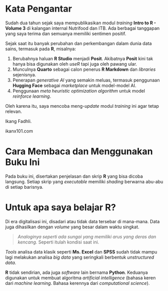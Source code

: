 # Kata Pengantar {.unnumbered}

Sudah dua tahun sejak saya mempublikasikan modul _training_ __Intro to R - Volume 3__ di kalangan internal Nutrifood dan ITB. Ada berbagai tanggapan yang saya terima dan semuanya memiliki sentimen positif.

Sejak saat itu banyak perubahan dan perkembangan dalam dunia data sains, termasuk pada __R__, misalnya:

1. Berubahnya haluan __R Studio__ menjadi __Posit__. Akibatnya __Posit__ kini tak hanya bisa digunakan oleh _useR_ tapi juga oleh pawang ular.
1. Munculnya __Quarto__ sebagai calon penerus __R Markdown__ dan _libraries_ sejenisnya.
1. Penerapan _generative AI_ yang semakin meluas, termasuk penggunaan __Hugging Face__ sebagai _marketplace_ untuk model-model AI.
1. Penggunaan _meta heuristic optimization algorithm_ untuk model _reinforce learning_.

Oleh karena itu, saya mencoba meng-_update_ modul _training_ ini agar tetap relevan.

Ikang Fadhli.

ikanx101.com

# Cara Membaca dan Menggunakan Buku Ini {.unnumbered}

Pada buku ini, disertakan penjelasan dan skrip __R__ yang bisa dicoba langsung. Setiap skrip yang _executable_ memiliki _shading_ berwarna abu-abu di setiap barisnya.

# Untuk apa saya belajar __R__? {.unnumbered}

Di era digitalisasi ini, disadari atau tidak data tersebar di mana-mana. Data juga dihasilkan dengan _volume_ yang besar dalam waktu singkat. 

> _Analoginya seperti ada sungai yang memiliki arus yang deras dan kencang._
Seperti itulah kondisi saat ini.

_Tools_ analisa data klasik seperti __Ms. Excel__ dan __SPSS__ sudah tidak mampu lagi melakukan analisa _big data_ yang seringkali berbentuk _unstructured data_.

__R__ tidak sendirian, ada juga _software_ lain bernama __Python__. Keduanya digunakan untuk membuat algoritma _artificial intelligence_ (bahasa keren dari _machine learning_. Bahasa kerennya dari _computational science_).

